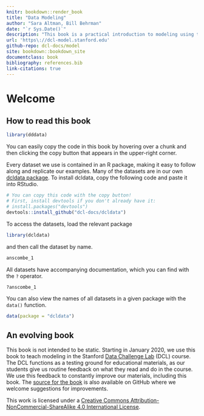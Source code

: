 ```yaml
---
knitr: bookdown::render_book
title: "Data Modeling"
author: "Sara Altman, Bill Behrman"
date: "`r Sys.Date()`"
description: "This book is a practical introduction to modeling using the tidyverse."
url: 'https\://dcl-model.stanford.edu'
github-repo: dcl-docs/model
site: bookdown::bookdown_site
documentclass: book
bibliography: references.bib
link-citations: true
---
```


# Welcome {-}

## How to read this book {-}

```r
library(dddata)
```

You can easily copy the code in this book by hovering over a chunk and then clicking the copy button that appears in the upper-right corner.

Every dataset we use is contained in an R package, making it easy to follow along and replicate our examples. Many of the datasets are in our own [dcldata package](https://github.com/dcl-docs/dcldata). To install dcldata, copy the following code and paste it into RStudio.

```r
# You can copy this code with the copy button!
# First, install devtools if you don't already have it:
# install.packages("devtools")
devtools::install_github("dcl-docs/dcldata")
```

To access the datasets, load the relevant package

```r
library(dcldata)
```

and then call the dataset by name.

```r
anscombe_1
```

All datasets have accompanying documentation, which you can find with the `?` operator.

```r
?anscombe_1
```

You can also view the names of all datasets in a given package with the `data()` function.

```r
data(package = "dcldata")
```


## An evolving book {-}

This book is not intended to be static. Starting in January 2020, we use this book to teach modeling in the Stanford [Data Challenge Lab](https://datalab.stanford.edu/challenge-lab) (DCL) course. The DCL functions as a testing ground for educational materials, as our students give us routine feedback on what they read and do in the course. We use this feedback to constantly improve our materials, including this book. The [source for the book](https://github.com/dcl-docs/model) is also available on GitHub where we welcome suggestions for improvements.

This work is licensed under a [Creative Commons Attribution-NonCommercial-ShareAlike 4.0 International License](http://creativecommons.org/licenses/by-nc-sa/4.0/). 
